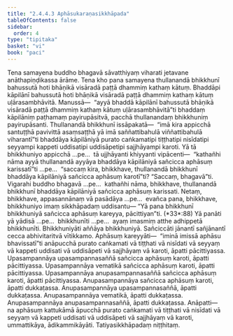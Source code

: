 ```yaml
---
title: "2.4.4.3 Aphāsukaraṇasikkhāpada"
tableOfContents: false
sidebar:
  order: 4
type: "tipitaka"
basket: "vi"
book: "paci"
---
```



<DynamicBreadcrumb />

<Division number="941" book="paci" bookNo="2" page="381">

<Paragraph number="2901" book="paci">
Tena samayena buddho bhagavā sāvatthiyaṃ viharati jetavane anāthapiṇḍikassa ārāme. Tena kho pana samayena thullanandā bhikkhunī bahussutā hoti bhāṇikā visāradā paṭṭā dhammiṃ kathaṃ kātuṃ. Bhaddāpi kāpilānī bahussutā hoti bhāṇikā visāradā paṭṭā dhammiṃ kathaṃ kātuṃ uḷārasambhāvitā. Manussā—  “ayyā bhaddā kāpilānī bahussutā bhāṇikā visāradā paṭṭā dhammiṃ kathaṃ kātuṃ uḷārasambhāvitā”ti bhaddaṃ kāpilāniṃ paṭhamaṃ payirupāsitvā, pacchā thullanandaṃ bhikkhuniṃ payirupāsanti. Thullanandā bhikkhunī issāpakatā—  “imā kira appicchā santuṭṭhā pavivittā asaṃsaṭṭhā yā imā saññattibahulā viññattibahulā viharantī”ti bhaddāya kāpilāniyā purato caṅkamatipi tiṭṭhatipi nisīdatipi seyyampi kappeti uddisatipi uddisāpetipi sajjhāyampi karoti.
</Paragraph>

<Paragraph number="2902" book="paci">
Yā tā bhikkhuniyo appicchā …pe…  tā ujjhāyanti khiyyanti vipācenti—  “kathañhi nāma ayyā thullanandā ayyāya bhaddāya kāpilāniyā sañcicca aphāsuṃ karissatī”ti …pe…  “saccaṃ kira, bhikkhave, thullanandā bhikkhunī bhaddāya kāpilāniyā sañcicca aphāsuṃ karotī”ti? “Saccaṃ, bhagavā”ti. Vigarahi buddho bhagavā …pe…  kathañhi nāma, bhikkhave, thullanandā bhikkhunī bhaddāya kāpilāniyā sañcicca aphāsuṃ karissati. Netaṃ, bhikkhave, appasannānaṃ vā pasādāya …pe…  evañca pana, bhikkhave, bhikkhuniyo imaṃ sikkhāpadaṃ uddisantu—
</Paragraph>

</Division>
<Division number="942" book="paci" bookNo="2" page="381">

<Paragraph number="2903" book="paci">
<Emphasis>“Yā pana bhikkhunī bhikkhuniyā sañcicca aphāsuṃ kareyya, pācittiyan”</Emphasis>ti. (*33*:<Emphasis>88</Emphasis>)
</Paragraph>

</Division>
<Division number="943" book="paci" bookNo="2" page="381">

<Paragraph number="2904" book="paci">
<Emphasis>Yā panā</Emphasis>ti yā yādisā …pe…  <Emphasis>bhikkhunī</Emphasis>ti …pe…  ayaṃ imasmiṃ atthe adhippetā bhikkhunīti.
</Paragraph>

<Paragraph number="2905" book="paci">
<Emphasis>Bhikkhuniyā</Emphasis>ti aññāya bhikkhuniyā.
</Paragraph>

<Paragraph number="2906" book="paci">
<Emphasis>Sañciccā</Emphasis>ti jānantī sañjānantī cecca abhivitaritvā vītikkamo.
</Paragraph>

<Paragraph number="2907" book="paci">
<Emphasis>Aphāsuṃ kareyyā</Emphasis>ti—  “iminā imissā aphāsu bhavissatī”ti anāpucchā purato caṅkamati vā tiṭṭhati vā nisīdati vā seyyaṃ vā kappeti uddisati vā uddisāpeti vā sajjhāyaṃ vā karoti, āpatti pācittiyassa.
</Paragraph>

</Division>
<Division number="944" book="paci" bookNo="2" page="382">

<Paragraph number="2908" book="paci">
Upasampannāya upasampannasaññā sañcicca aphāsuṃ karoti, āpatti pācittiyassa. Upasampannāya vematikā sañcicca aphāsuṃ karoti, āpatti pācittiyassa. Upasampannāya anupasampannasaññā sañcicca aphāsuṃ karoti, āpatti pācittiyassa.
</Paragraph>

<Paragraph number="2909" book="paci">
Anupasampannāya sañcicca aphāsuṃ karoti, āpatti dukkaṭassa. Anupasampannāya upasampannasaññā, āpatti dukkaṭassa. Anupasampannāya vematikā, āpatti dukkaṭassa. Anupasampannāya anupasampannasaññā, āpatti dukkaṭassa.
</Paragraph>

</Division>
<Division number="945" book="paci" bookNo="2" page="382">

<Paragraph number="2910" book="paci">
Anāpatti—  na aphāsuṃ kattukāmā āpucchā purato caṅkamati vā tiṭṭhati vā nisīdati vā seyyaṃ vā kappeti uddisati vā uddisāpeti vā sajjhāyaṃ vā karoti, ummattikāya, ādikammikāyāti.

</Paragraph>
</Division>

<Paragraph number="2911" type="center" book="paci">
Tatiyasikkhāpadaṃ niṭṭhitaṃ.
</Paragraph>